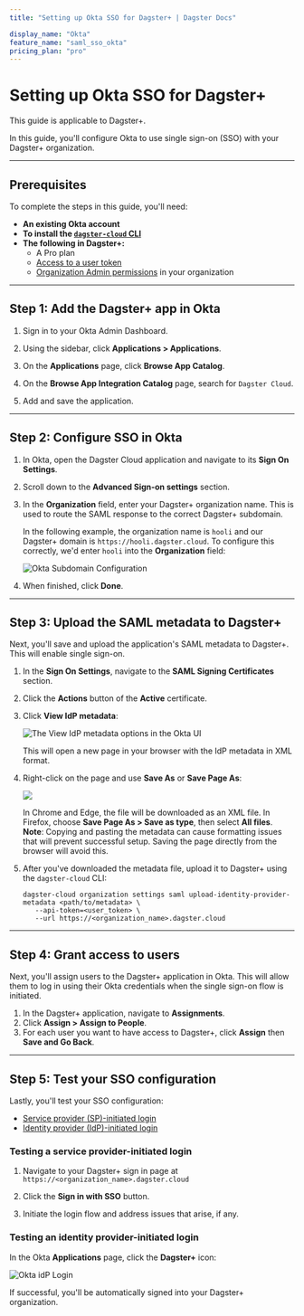 ```yaml
---
title: "Setting up Okta SSO for Dagster+ | Dagster Docs"

display_name: "Okta"
feature_name: "saml_sso_okta"
pricing_plan: "pro"
---
```


# Setting up Okta SSO for Dagster+

<Note>This guide is applicable to Dagster+.</Note>

In this guide, you'll configure Okta to use single sign-on (SSO) with your Dagster+ organization.

---

## Prerequisites

To complete the steps in this guide, you'll need:

- **An existing Okta account**
- **To install the [`dagster-cloud` CLI](/dagster-plus/managing-deployments/dagster-plus-cli)**
- **The following in Dagster+:**
  - A Pro plan
  - [Access to a user token](/dagster-plus/account/managing-user-agent-tokens#managing-user-tokens)
  - [Organization Admin permissions](/dagster-plus/account/managing-users/managing-user-roles-permissions#user-permissions-reference) in your organization

---

## Step 1: Add the Dagster+ app in Okta

1. Sign in to your Okta Admin Dashboard.

2. Using the sidebar, click **Applications > Applications**.

3. On the **Applications** page, click **Browse App Catalog**.

4. On the **Browse App Integration Catalog** page, search for `Dagster Cloud`.

5. Add and save the application.

---

## Step 2: Configure SSO in Okta

1. In Okta, open the Dagster Cloud application and navigate to its **Sign On Settings**.

2. Scroll down to the **Advanced Sign-on settings** section.

2. In the **Organization** field, enter your Dagster+ organization name. This is used to route the SAML response to the correct Dagster+ subdomain.

   In the following example, the organization name is `hooli` and our Dagster+ domain is `https://hooli.dagster.cloud`. To configure this correctly, we'd enter `hooli` into the **Organization** field:

   <!-- ![Okta Subdomain Configuration](/images/dagster-cloud/sso/okta/subdomain_configuration.png) -->

   ![Okta Subdomain Configuration](/images/dagster-cloud/sso/okta/subdomain_configuration.png)

3. When finished, click **Done**.

---

## Step 3: Upload the SAML metadata to Dagster+

Next, you'll save and upload the application's SAML metadata to Dagster+. This will enable single sign-on.

1. In the **Sign On Settings**, navigate to the **SAML Signing Certificates** section.

2. Click the **Actions** button of the **Active** certificate.

3. Click **View IdP metadata**:

   ![The View IdP metadata options in the Okta UI](/images/dagster-cloud/sso/okta/save_identity_provider_metadata.png)

   This will open a new page in your browser with the IdP metadata in XML format.

4. Right-click on the page and use **Save As** or **Save Page As**:

   ![](/images/dagster-cloud/sso/okta/save-xml-as-page.png)

   In Chrome and Edge, the file will be downloaded as an XML file. In Firefox, choose **Save Page As > Save as type**, then select **All files**. **Note**: Copying and pasting the metadata can cause formatting issues that will prevent successful setup. Saving the page directly from the browser will avoid this.

5. After you've downloaded the metadata file, upload it to Dagster+ using the `dagster-cloud` CLI:

   ```shell
   dagster-cloud organization settings saml upload-identity-provider-metadata <path/to/metadata> \
      --api-token=<user_token> \
      --url https://<organization_name>.dagster.cloud
   ```

---

## Step 4: Grant access to users

Next, you'll assign users to the Dagster+ application in Okta. This will allow them to log in using their Okta credentials when the single sign-on flow is initiated.

1. In the Dagster+ application, navigate to **Assignments**.
2. Click **Assign > Assign to People**.
3. For each user you want to have access to Dagster+, click **Assign** then **Save and Go Back**.

---

## Step 5: Test your SSO configuration

Lastly, you'll test your SSO configuration:

- [Service provider (SP)-initiated login](#testing-a-service-provider-initiated-login)
- [Identity provider (IdP)-initiated login](#testing-an-identity-provider-initiated-login)

<TabGroup>
<TabItem name="Service provider-initiated">

### Testing a service provider-initiated login

1. Navigate to your Dagster+ sign in page at `https://<organization_name>.dagster.cloud`

2. Click the **Sign in with SSO** button.

3. Initiate the login flow and address issues that arise, if any.

</TabItem>
<TabItem name="Identity provider-initiated">

### Testing an identity provider-initiated login

In the Okta **Applications** page, click the **Dagster+** icon:

<Image
alt="Okta idP Login"
src="/images/dagster-cloud/sso/okta/idp_login.png"
width={1150}
height={780}
/>

</TabItem>
</TabGroup>

If successful, you'll be automatically signed into your Dagster+ organization.
